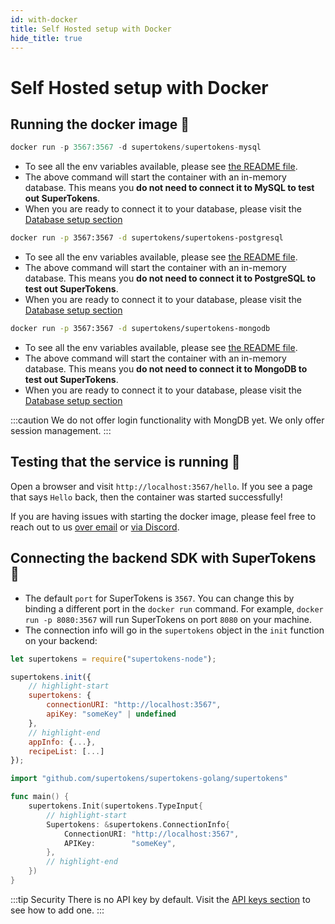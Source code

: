 ```yaml
---
id: with-docker
title: Self Hosted setup with Docker
hide_title: true
---
```


<!-- COPY DOCS -->
<!-- ./community/supertokens-core/self-hosted/with-docker.mdx -->


# Self Hosted setup with Docker

## Running the docker image 🚀

<DatabaseTabs>
<TabItem value="mysql">

```jsx
docker run -p 3567:3567 -d supertokens/supertokens-mysql
```

- To see all the env variables available, please see [the README file](https://github.com/supertokens/supertokens-docker-mysql/blob/master/README.md).
- The above command will start the container with an in-memory database. This means you **do not need to connect it to MySQL to test out SuperTokens**.
- When you are ready to connect it to your database, please visit the [Database setup section](../database-setup/mysql)

</TabItem>

<TabItem value="postgresql">

```bash
docker run -p 3567:3567 -d supertokens/supertokens-postgresql
```

- To see all the env variables available, please see [the README file](https://github.com/supertokens/supertokens-docker-postgresql/blob/master/README.md).
- The above command will start the container with an in-memory database. This means you **do not need to connect it to PostgreSQL to test out SuperTokens**.
- When you are ready to connect it to your database, please visit the [Database setup section](../database-setup/postgresql)

</TabItem>

<TabItem value="mongodb">

```bash
docker run -p 3567:3567 -d supertokens/supertokens-mongodb
```

- To see all the env variables available, please see [the README file](https://github.com/supertokens/supertokens-docker-mongodb/blob/master/README.md).
- The above command will start the container with an in-memory database. This means you **do not need to connect it to MongoDB to test out SuperTokens**.
- When you are ready to connect it to your database, please visit the [Database setup section](../database-setup/mongodb)

:::caution
We do not offer login functionality with MongDB yet. We only offer session management.
:::
</TabItem>
</DatabaseTabs>

## Testing that the service is running 🤞
Open a browser and visit `http://localhost:3567/hello`. If you see a page that says `Hello` back, then the container was started successfully!

If you are having issues with starting the docker image, please feel free to reach out to us [over email](mailto:founders@supertokens.io) or [via Discord](https://supertokens.io/discord).

## Connecting the backend SDK with SuperTokens 🔌
- The default `port` for SuperTokens is `3567`. You can change this by binding a different port in the `docker run` command. For example, `docker run -p 8080:3567` will run SuperTokens on port `8080` on your machine.
- The connection info will go in the `supertokens` object in the `init` function on your backend:

<BackendSDKTabs>
<TabItem value="nodejs">

```jsx
let supertokens = require("supertokens-node");

supertokens.init({
    // highlight-start
    supertokens: {
        connectionURI: "http://localhost:3567",
        apiKey: "someKey" | undefined
    },
    // highlight-end
    appInfo: {...},
    recipeList: [...]
});
```

</TabItem>
<TabItem value="go">

```go
import "github.com/supertokens/supertokens-golang/supertokens"

func main() {
	supertokens.Init(supertokens.TypeInput{
        // highlight-start
		Supertokens: &supertokens.ConnectionInfo{
			ConnectionURI: "http://localhost:3567",
			APIKey:        "someKey",
		},
        // highlight-end
	})
}

```

</TabItem>
</BackendSDKTabs>

:::tip Security
There is no API key by default. Visit the [API keys section](../../common-customizations/core/api-keys) to see how to add one.
:::
